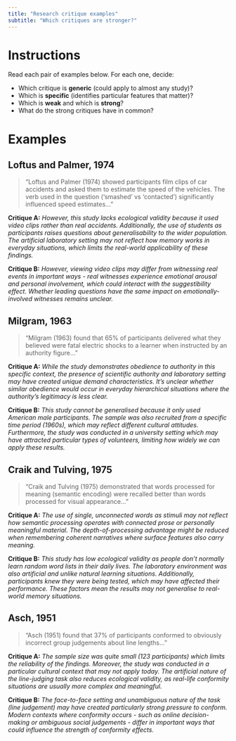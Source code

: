 ```yaml
---
title: "Research critique examples"
subtitle: "Which critiques are stronger?"
---
```




# Instructions

Read each pair of examples below. For each one, decide:

- Which critique is **generic** (could apply to almost any study)?
- Which is **specific** (identifies particular features that matter)?
- Which is **weak** and which is **strong**? 
- What do the strong critiques have in common?



# Examples

## Loftus and Palmer, 1974

> "Loftus and Palmer (1974) showed participants film clips of car accidents and asked them to estimate the speed of the vehicles. The verb used in the question ('smashed' vs 'contacted') significantly influenced speed estimates..."

**Critique A:** *However, this study lacks ecological validity because it used video clips rather than real accidents. Additionally, the use of students as participants raises questions about generalisability to the wider population. The artificial laboratory setting may not reflect how memory works in everyday situations, which limits the real-world applicability of these findings.*


**Critique B:** *However, viewing video clips may differ from witnessing real events in important ways - real witnesses experience emotional arousal and personal involvement, which could interact with the suggestibility effect. Whether leading questions have the same impact on emotionally-involved witnesses remains unclear.*



## Milgram, 1963

> "Milgram (1963) found that 65% of participants delivered what they believed were fatal electric shocks to a learner when instructed by an authority figure..."

**Critique A:** *While the study demonstrates obedience to authority in this specific context, the presence of scientific authority and laboratory setting may have created unique demand characteristics. It's unclear whether similar obedience would occur in everyday hierarchical situations where the authority's legitimacy is less clear.*


**Critique B:** *This study cannot be generalised because it only used American male participants. The sample was also recruited from a specific time period (1960s), which may reflect different cultural attitudes. Furthermore, the study was conducted in a university setting which may have attracted particular types of volunteers, limiting how widely we can apply these results.*



## Craik and Tulving, 1975

> "Craik and Tulving (1975) demonstrated that words processed for meaning (semantic encoding) were recalled better than words processed for visual appearance..."

**Critique A:** *The use of single, unconnected words as stimuli may not reflect how semantic processing operates with connected prose or personally meaningful material. The depth-of-processing advantage might be reduced when remembering coherent narratives where surface features also carry meaning.*

**Critique B:** *This study has low ecological validity as people don't normally learn random word lists in their daily lives. The laboratory environment was also artificial and unlike natural learning situations. Additionally, participants knew they were being tested, which may have affected their performance. These factors mean the results may not generalise to real-world memory situations.*



## Asch, 1951

> "Asch (1951) found that 37% of participants conformed to obviously incorrect group judgements about line lengths..."

**Critique A:** *The sample size was quite small (123 participants) which limits the reliability of the findings. Moreover, the study was conducted in a particular cultural context that may not apply today. The artificial nature of the line-judging task also reduces ecological validity, as real-life conformity situations are usually more complex and meaningful.*

**Critique B:** *The face-to-face setting and unambiguous nature of the task (line judgement) may have created particularly strong pressure to conform. Modern contexts where conformity occurs - such as online decision-making or ambiguous social judgements - differ in important ways that could influence the strength of conformity effects.*



